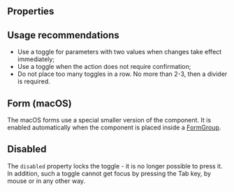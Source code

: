 
<Meta of={Stories} />

<Intro
  name="Toggle"
  description="A toggle lets people choose between a pair of opposing states, like on and off, using a different appearance to indicate each state."
/>

<Story of={Stories.Basic} />

## Properties

<Props />

## Usage recommendations

- Use a toggle for parameters with two values when changes take effect immediately;
- Use a toggle when the action does not require confirmation;
- Do not place too many toggles in a row. No more than 2-3, then a divider is required.

## Form (macOS)

The macOS forms use a special smaller version of the component. It is enabled automatically when the component is placed inside a [FormGroup](/?path=/docs/components-formgroup--docs).

<Story of={Stories.Form} />

## Disabled

The `disabled` property locks the toggle - it is no longer possible to press it. In addition, such a toggle cannot get focus by pressing the Tab key, by mouse or in any other way.

<Story of={Stories.Disabled} />
